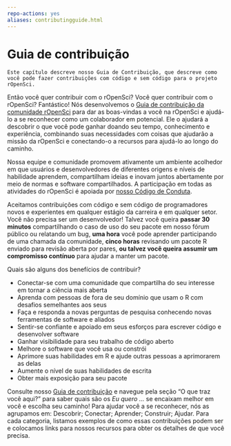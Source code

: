 ```yaml
---
repo-actions: yes
aliases: contributingguide.html
---
```


# Guia de contribuição {#contributingguide}

```block
Este capítulo descreve nosso Guia de Contribuição, que descreve como você pode fazer contribuições com código e sem código para o projeto rOpenSci.

```

Então você quer contribuir com o rOpenSci? Você quer contribuir com o rOpenSci? Fantástico! Nós desenvolvemos o [Guia de contribuição da comunidade rOpenSci](https://contributing.ropensci.org/) para dar as boas-vindas a você na rOpenSci e ajudá-lo a se reconhecer como um colaborador em potencial. Ele o ajudará a descobrir o que você pode ganhar doando seu tempo, conhecimento e experiência, combinando suas necessidades com coisas que ajudarão a missão da rOpenSci e conectando-o a recursos para ajudá-lo ao longo do caminho.

Nossa equipe e comunidade promovem ativamente um ambiente acolhedor em que usuários e desenvolvedores de diferentes origens e níveis de habilidade aprendem, compartilham ideias e inovam juntos abertamente por meio de normas e software compartilhados. A participação em todas as atividades do rOpenSci é apoiada por [nosso Código de Conduta](https://ropensci.org/code-of-conduct).

Aceitamos contribuições com código e sem código de programadores novos e experientes em qualquer estágio da carreira e em qualquer setor. Você não precisa ser um desenvolvedor! Talvez você queira **passar 30 minutos** compartilhando o caso de uso do seu pacote em nosso fórum público ou relatando um bug, **uma hora** você pode aprender participando de uma chamada da comunidade, **cinco horas** revisando um pacote R enviado para revisão aberta por pares, **ou talvez você queira assumir um compromisso contínuo** para ajudar a manter um pacote.

Quais são alguns dos benefícios de contribuir?

- Conectar-se com uma comunidade que compartilha do seu interesse em tornar a ciência mais aberta
- Aprenda com pessoas de fora de seu domínio que usam o R com desafios semelhantes aos seus
- Faça e responda a novas perguntas de pesquisa conhecendo novas ferramentas de software e aliados
- Sentir-se confiante e apoiado em seus esforços para escrever código e desenvolver software
- Ganhar visibilidade para seu trabalho de código aberto
- Melhore o software que você usa ou constrói
- Aprimore suas habilidades em R e ajude outras pessoas a aprimorarem as delas
- Aumente o nível de suas habilidades de escrita
- Obter mais exposição para seu pacote

Consulte nosso [Guia de contribuição](https://contributing.ropensci.org/) e navegue pela seção "O que traz você aqui?" para saber quais são os *Eu quero ...* se encaixam melhor em você e escolha seu caminho! Para ajudar você a se reconhecer, nós as agrupamos em: Descobrir; Conectar; Aprender; Construir; Ajudar. Para cada categoria, listamos exemplos de como essas contribuições podem ser e colocamos links para nossos recursos para obter os detalhes de que você precisa.


